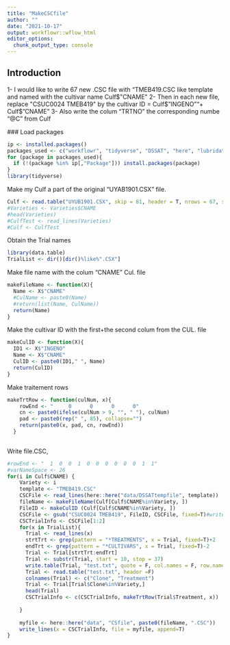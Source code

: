 ```yaml
---
title: "MakeCSCfile"
author: ""
date: "2021-10-17"
output: workflowr::wflow_html
editor_options:
  chunk_output_type: console
---
```


## Introduction
 1- I would like to write 67 new .CSC file with "TMEB419.CSC like template and named with the cultivar name Culf$"CNAME"
 2- Then in each new file, replace "CSUC0024 TMEB419" by the cultivar ID = Culf$"INGENO""+ Culf$"CNAME"
 3- Also write the colum "TRTNO" the corresponding numbe "@C" from Culf 
 
 
 ### Load packages 
```r
ip <- installed.packages()
packages_used <- c("workflowr", "tidyverse", "DSSAT", "here", "lubridate")
for (package in packages_used){
  if (!(package %in% ip[,"Package"])) install.packages(package)
}
library(tidyverse)
```

 
Make my Culf a part of the original "UYAB1901.CSX" file.
```r
Culf <- read.table("UYUB1901.CSX", skip = 81, header = T, nrows = 67, sep = "")
#Varieties <- Varieties$CNAME
#head(Varieties)
#CulfTest <- read_lines(Varieties)
#Culf <- CulfTest
```

Obtain the Trial names
```r
library(data.table)
TrialList <- dir()[dir()%like%".CSX"]
```

Make file name with the colum "CNAME" Cul. file
```r
makeFileName <- function(X){
  Name <- X$"CNAME"
  #CulName <- paste0(Name)
  #return(list(Name, CulName))
  return(Name)
} 
```

Make the cultivar ID with the first+the second colum from the CUL. file 
```r
makeCulID <- function(X){
  ID1 <- X$"INGENO"
  Name <- X$"CNAME"
  CulID <- paste0(ID1," ", Name)
  return(CulID)
} 
```

Make traitement rows
```r
makeTrtRow <- function(culNum, x){
    rowEnd <- "     0      0      0      0"
    cn <- paste0(ifelse(culNum > 9, "", " "), culNum)
    pad <- paste0(rep(" ", 85), collapse="")
    return(paste0(x, pad, cn, rowEnd))
  }
  
```

Write file.CSC, 
```r
#rowEnd <- "  1  0  0  1  0  0  0  0  0  0  1  1"
#varNameSpace <- 26
for(i in Culf$CNAME) {
    Variety <- i
    template <- "TMEB419.CSC"
    CSCFile <- read_lines(here::here("data/DSSATtempfile", template))
    fileName <- makeFileName(Culf[Culf$CNAME%in%Variety, ])
    FileID <- makeCulID (Culf[Culf$CNAME%in%Variety, ])
    CSCFile <- gsub("CSUC0024 TMEB419", FileID, CSCFile, fixed=T)#write the new cultivar ID in my CSC File
    CSCTrialInfo <- CSCFile[1:2]
    for(x in TrialList){
      Trial <- read_lines(x)
      strtTrt <- grep(pattern = "*TREATMENTS", x = Trial, fixed=T)+2
      endTrt <- grep(pattern = "*CULTIVARS", x = Trial, fixed=T)-2
      Trial <- Trial[strtTrt:endTrt]
      Trial <- substr(Trial, start = 10, stop = 37)
      write.table(Trial, "test.txt", quote = F, col.names = F, row.names = F)
      Trial <- read.table("test.txt", header =F)
      colnames(Trial) <- c("Clone", "Treatment")
      Trial <- Trial[Trial$Clone%in%Variety,]
      head(Trial)
      CSCTrialInfo <- c(CSCTrialInfo, makeTrtRow(Trial$Treatment, x))
    
    }
    
    myfile <- here::here("data", "CSfile", paste0(fileName, ".CSC"))
    write_lines(x = CSCTrialInfo, file = myfile, append=T)
}
```
